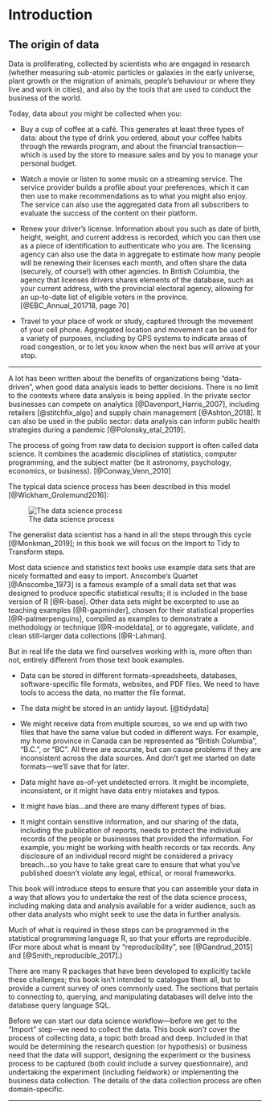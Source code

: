 
# Introduction {#intro}

## The origin of data

Data is proliferating, collected by scientists who are engaged in research (whether measuring sub-atomic particles or galaxies in the early universe, plant growth or the migration of animals, people's behaviour or where they live and work in cities), and also by the tools that are used to conduct the business of the world. 

Today, data about _you_ might be collected when you: 

* Buy a cup of coffee at a café. This generates at least three types of data: about the type of drink you ordered, about your coffee habits through the rewards program, and about the financial transaction—which is used by the store to measure sales and by you to manage your personal budget. 

* Watch a movie or listen to some music on a streaming service. The service provider builds a profile about your preferences, which it can then use to make recommendations as to what you might also enjoy. The service can also use the aggregated data from all subscribers to evaluate the success of the content on their platform.

* Renew your driver's license. Information about you such as date of birth, height, weight, and current address is recorded, which you can then use as a piece of identification to authenticate who you are. The licensing agency can also use the data in aggregate to estimate how many people will be renewing their licenses each month, and often share the data (securely, of course!) with other agencies. In British Columbia, the agency that licenses drivers shares elements of the database, such as your current address, with the provincial electoral agency, allowing for an up-to-date list of eligible voters in the province. [@EBC_Annual_201718, page 70]

* Travel to your place of work or study, captured through the movement of your cell phone. Aggregated location and movement can be used for a variety of purposes, including by GPS systems to indicate areas of road congestion, or to let you know when the next bus will arrive at your stop.



***

A lot has been written about the benefits of organizations being "data-driven", when good data analysis leads to better decisions. There is no limit to the contexts where data analysis is being applied. In the private sector businesses can compete on analytics [@Davenport_Harris_2007], including retailers [@stitchfix_algo] and supply chain management [@Ashton_2018]. It can also be used in the public sector: data analysis can inform 
public health strategies during a pandemic [@Polonsky_etal_2019].

The process of going from raw data to decision support is often called data science. It combines the academic disciplines of statistics, computer programming, and the subject matter (be it astronomy, psychology, economics, or business). [@Conway_Venn_2010]

The typical data science process has been described in this model [@Wickham_Grolemund2016]:

![The data science process](img\data-science.png)

The generalist data scientist has a hand in all the steps through this cycle [@Monkman_2019]; in this book we will focus on the Import to Tidy to Transform steps.



Most data science and statistics text books use example data sets that are nicely formatted and easy to import.  Anscombe's Quartet [@Anscombe_1973] is a famous example of a small data set that was designed to produce specific statistical results; it is included in the base version of R [@R-base]. Other data sets might be excerpted to use as teaching examples [@R-gapminder], chosen for their statistical properties [@R-palmerpenguins], compiled as examples to demonstrate a methodology or technique [@R-modeldata], or to aggregate, validate, and clean still-larger data collections [@R-Lahman]. 


But in real life the data we find ourselves working with is, more often than not, entirely different from those text book examples. 

* Data can be stored in different formats–spreadsheets, databases, software-specific file formats, websites, and PDF files. We need to have tools to access the data, no matter the file format.

* The data might be stored in an untidy layout. [@tidydata]

* We might receive data from multiple sources, so we end up with two files that have the same value but coded in different ways. For example, my home province in Canada can be represented as "British Columbia", "B.C.", or "BC". All three are accurate, but can cause problems if they are inconsistent across the data sources. And don't get me started on date formats—we'll save that for later.

* Data might have as-of-yet undetected errors. It might be incomplete, inconsistent, or it might have data entry mistakes and typos.

* It might have bias...and there are many different types of bias.

* It might contain sensitive information, and our sharing of the data, including the publication of reports, needs to protect the individual records of the people or businesses that provided the information. For example, you might be working with health records or tax records. Any disclosure of an individual record might be considered a privacy breach...so you have to take great care to ensure that what you've published doesn't violate any legal, ethical, or moral frameworks.


This book will introduce steps to ensure that you can assemble your data in a way that allows you to undertake the rest of the data science process, including making data and analysis available for a wider audience, such as other data analysts who might seek to use the data in further analysis. 

Much of what is required in these steps can be programmed in the statistical programming language R, so that your efforts are reproducible. (For more about what is meant by "reproducibility", see [@Gandrud_2015] and [@Smith_reproducible_2017].) 

There are many R packages that have been developed to explicitly tackle these challenges; this book isn't intended to catalogue them all, but to provide a current survey of ones commonly used. The sections that pertain to connecting to, querying, and manipulating databases will delve into the database query language SQL.


Before we can start our data science workflow—before we get to the "Import" step—we need to collect the data. This book _won't_ cover the process of collecting data, a topic both broad and deep. Included in that would be determining the research question (or hypothesis) or business need that the data will support, designing the experiment or the business process to be captured (both could include a survey questionnaire), and undertaking the experiment (including fieldwork) or implementing the business data collection. The details of the data collection process are often domain-specific.



***
